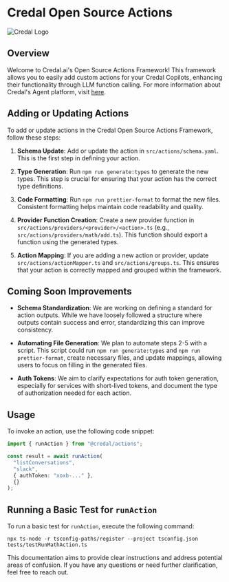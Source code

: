 # Credal Open Source Actions

![Credal Logo](assets/credal-logo.svg)

## Overview

Welcome to Credal.ai's Open Source Actions Framework! This framework allows you to easily add custom actions for your Credal Copilots, enhancing their functionality through LLM function calling. For more information about Credal's Agent platform, visit [here](https://www.credal.ai/products/ai-agent-platform).

## Adding or Updating Actions

To add or update actions in the Credal Open Source Actions Framework, follow these steps:

1. **Schema Update**: Add or update the action in `src/actions/schema.yaml`. This is the first step in defining your action.

2. **Type Generation**: Run `npm run generate:types` to generate the new types. This step is crucial for ensuring that your action has the correct type definitions.

3. **Code Formatting**: Run `npm run prettier-format` to format the new files. Consistent formatting helps maintain code readability and quality.

4. **Provider Function Creation**: Create a new provider function in `src/actions/providers/<provider>/<action>.ts` (e.g., `src/actions/providers/math/add.ts`). This function should export a function using the generated types.

5. **Action Mapping**: If you are adding a new action or provider, update `src/actions/actionMapper.ts` and `src/actions/groups.ts`. This ensures that your action is correctly mapped and grouped within the framework.

## Coming Soon Improvements

- **Schema Standardization**: We are working on defining a standard for action outputs. While we have loosely followed a structure where outputs contain success and error, standardizing this can improve consistency.

- **Automating File Generation**: We plan to automate steps 2-5 with a script. This script could run `npm run generate:types` and `npm run prettier-format`, create necessary files, and update mappings, allowing users to focus on filling in the generated files.

- **Auth Tokens**: We aim to clarify expectations for auth token generation, especially for services with short-lived tokens, and document the type of authorization needed for each action.

## Usage

To invoke an action, use the following code snippet:

```ts
import { runAction } from "@credal/actions";

const result = await runAction(
  "listConversations",
  "slack",
  { authToken: "xoxb-..." },
  {}
);
```

## Running a Basic Test for `runAction`

To run a basic test for `runAction`, execute the following command:

```
npx ts-node -r tsconfig-paths/register --project tsconfig.json tests/testRunMathAction.ts
```

This documentation aims to provide clear instructions and address potential areas of confusion. If you have any questions or need further clarification, feel free to reach out.